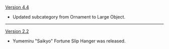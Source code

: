 {{Change History/Header}}
[[Version 4.4]]
* Updated subcategory from Ornament to Large Object.
----
[[Version 2.2]]
* Yumemiru "Saikyo" Fortune Slip Hanger was released.